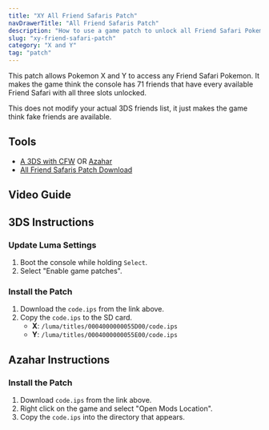 ```yaml
---
title: "XY All Friend Safaris Patch"
navDrawerTitle: "All Friend Safaris Patch"
description: "How to use a game patch to unlock all Friend Safari Pokemon in Pokemon X and Y, including Ditto and Vivillon."
slug: "xy-friend-safari-patch"
category: "X and Y"
tag: "patch"
---
```


This patch allows Pokemon X and Y to access any Friend Safari Pokemon. It makes the game think the console has 71 friends that have every available Friend Safari with all three slots unlocked.

This does not modify your actual 3DS friends list, it just makes the game think fake friends are available.

## Tools

- [A 3DS with CFW](https://3ds.hacks.guide/) OR [Azahar](https://github.com/azahar-emu/azahar/releases/latest)
- [All Friend Safaris Patch Download](https://github.com/zaksabeast/XY-All-Friend-Safaris-Patch/releases)

## Video Guide

<YouTubeVideo src="https://www.youtube.com/embed/_pvOsA7Q0KY?si=75MXpvpsNo7Ohqtr" />

## 3DS Instructions

### Update Luma Settings

1. Boot the console while holding `Select`.
2. Select "Enable game patches".

### Install the Patch

1. Download the `code.ips` from the link above.
2. Copy the `code.ips` to the SD card.
   - **X**: `/luma/titles/0004000000055D00/code.ips`
   - **Y**: `/luma/titles/0004000000055E00/code.ips`

## Azahar Instructions

### Install the Patch

1. Download `code.ips` from the link above.
2. Right click on the game and select "Open Mods Location".
3. Copy the `code.ips` into the directory that appears.
